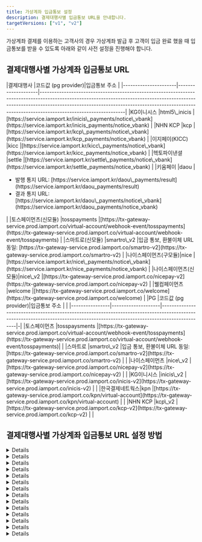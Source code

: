 ```yaml
---
title: 가상계좌 입금통보 설정
description: 결제대행사별 입금통보 URL을 안내합니다.
targetVersions: ["v1", "v2"]
---
```




가상계좌 결제를 이용하는 고객사의 경우 가상계좌 발급 후 고객이 입금 완료 했을 때 입금통보를 받을 수 있도록 아래와 같이 사전 설정을 진행해야 합니다.

## 결제대행사별 가상계좌 입금통보 URL

<VersionGate>
  <Fragment slot="v1">
    |결제대행사            |코드값 (pg provider)|입금통보 주소                                                                                                                                                                                                                                                                |
    |----------------------|--------------------|-----------------------------------------------------------------------------------------------------------------------------------------------------------------------------------------------------------------------------------------------------------------------------|
    |KG이니시스            |html5\_inicis       |[https://service.iamport.kr/inicis\_payments/notice\_vbank](https://service.iamport.kr/inicis_payments/notice_vbank)                                                                                                                                                         |
    |NHN KCP               |kcp                 |[https://service.iamport.kr/kcp\_payments/notice\_vbank](https://service.iamport.kr/kcp_payments/notice_vbank)                                                                                                                                                               |
    |이지페이(KICC)        |kicc                |[https://service.iamport.kr/kicc\_payments/notice\_vbank](https://service.iamport.kr/kicc_payments/notice_vbank)                                                                                                                                                             |
    |헥토파이낸셜          |settle              |[https://service.iamport.kr/settle\_payments/notice\_vbank](https://service.iamport.kr/settle_payments/notice_vbank)                                                                                                                                                         |
    |키움페이              |daou                |<ul><li>발행 통지 URL: [https://service.iamport.kr/daou\_payments/result](https://service.iamport.kr/daou_payments/result)</li> <li>결과 통지 URL: [https://service.iamport.kr/daou\_payments/notice\_vbank](https://service.iamport.kr/daou_payments/notice_vbank)</li></ul>|
    |토스페이먼츠(신모듈)  |tosspayments        |[https://tx-gateway-service.prod.iamport.co/virtual-account/webhook-event/tosspayments](https://tx-gateway-service.prod.iamport.co/virtual-account/webhook-event/tosspayments)                                                                                               |
    |스마트로(신모듈)      |smartro\_v2         |입금 통보, 환불이체 URL 동일: [https://tx-gateway-service.prod.iamport.co/smartro-v2](https://tx-gateway-service.prod.iamport.co/smartro-v2)                                                                                                                                 |
    |나이스페이먼츠(구모듈)|nice                |[https://service.iamport.kr/nice\_payments/notice\_vbank](https://service.iamport.kr/nice_payments/notice_vbank)                                                                                                                                                             |
    |나이스페이먼츠(신모듈)|nice\_v2            |[https://tx-gateway-service.prod.iamport.co/nicepay-v2](https://tx-gateway-service.prod.iamport.co/nicepay-v2)                                                                                                                                                               |
    |웰컴페이먼츠          |welcome             |[https://tx-gateway-service.prod.iamport.co/welcome](https://tx-gateway-service.prod.iamport.co/welcome)                                                                                                                                                                     |
  </Fragment>

  <Fragment slot="v2">
    |PG              |코드값 (pg provider)|입금통보 주소                                                                                                                                                                 | |
    |----------------|--------------------|------------------------------------------------------------------------------------------------------------------------------------------------------------------------------|-|
    |토스페이먼츠    |tosspaysments       |[https://tx-gateway-service.prod.iamport.co/virtual-account/webhook-event/tosspayments](https://tx-gateway-service.prod.iamport.co/virtual-account/webhook-event/tosspayments)| |
    |스마트로        |smartro\_v2         |입금 통보, 환불이체 URL 동일: [https://tx-gateway-service.prod.iamport.co/smartro-v2](https://tx-gateway-service.prod.iamport.co/smartro-v2)                                  | |
    |나이스페이먼츠  |nice\_v2            |[https://tx-gateway-service.prod.iamport.co/nicepay-v2](https://tx-gateway-service.prod.iamport.co/nicepay-v2)                                                                | |
    |KG이니시스      |inicis\_v2          |[https://tx-gateway-service.prod.iamport.co/inicis-v2](https://tx-gateway-service.prod.iamport.co/inicis-v2)                                                                  | |
    |한국결제네트웍스|kpn                 |[https://tx-gateway-service.prod.iamport.co/kpn/virtual-account](https://tx-gateway-service.prod.iamport.co/kpn/virtual-account)                                              | |
    |NHN KCP         |kcp\_v2             |[https://tx-gateway-service.prod.iamport.co/kcp-v2](https://tx-gateway-service.prod.iamport.co/kcp-v2)                                                                        | |
  </Fragment>
</VersionGate>

## 결제대행사별 가상계좌 입금통보 URL 설정 방법

<VersionGate default="v1">
  <Details id="notice-config-inicis">
    <p slot="summary">KG 이니시스 설정 방법</p>

    1. [KG이니시스 가맹점관리자](https://iniweb.inicis.com/security/login.do) 접속 후 로그인을 합니다.
    2. \[상점정보]→\[계약정보]→\[결제수단 정보]를 클릭합니다.
    3. \[가상계좌] 항목 중 \[입금내역 통보]를 **실시간통보함**으로 설정해주세요.
    4. \[입금통보 URL(IP)]를 `https://service.iamport.kr/inicis_payments/notice_vbank` 로 설정해주세요.
    5. \[통보전문]을 **URL수신사용(일반)** 으로 설정해주세요.
    6. \[채번방식]을 **건별채번**으로 설정해주세요.

    <Figure src={inicie_image1} caption="이니시스 가맹점관리자 내 입금통보 URL 설정 화면" />
  </Details>

  <Details id="notice-config-kcp">
    <p slot="summary">KCP 설정 방법</p>

    1. \[KCP 파트너관리자](https://partner.kcp.co.kr/) 접속 후 로그인을 합니다.
    2. \[상점정보관리]→\[보안관리]→\[결제결과URL 설정]을 클릭합니다.
    3. \[변경 결제결과URL]을 `https://service.iamport.kr/kcp_payments/notice_vbank`로 설정해주세요.
    4. \[인코딩 설정]을 `UTF-8`로 설정해주세요.

    <Figure src={kcp_image1} caption="KCP 파트너관리자 내 입금통보 URL 설정 화면" />
  </Details>

  <Details id="notice-config-nice">
    <p slot="summary">나이스페이먼츠(구모듈) 설정 방법</p>

    1. [나이스페이먼츠 가맹점 관리자](https://npg.nicepay.co.kr/merchant/mkeyMngForm.do) 접속 후 로그인을 합니다.
    2. \[가맹점정보]→\[기본정보]를 클릭합니다.
    3. \[결제데이터통보] 항목에서 **가상계좌**의 \[URL/IP]를 `https://service.iamport.kr/nice_payments/notice_vbank` 로 설정해주세요.
    4. \[재전송 간격]은 1분, \[재전송 횟수]는 3회로 설정해주세요.
    5. \[OK체크] 체크 여부는 선택이며, 체크하지 않아도 무관합니다.

    - 정상적인 입금통보 전송, 재전송을 위해 **암호화 전송 여부, 미전송시 체크를 해제**해야 합니다.
    - 재전송 간격: 최소 1분 \~ 최대 10분까지만 입력 가능합니다.
    - 재전송 횟수: 최소 1회 \~ 최대 10회까지 재전송 가능합니다.(전송 실패 건에 대해 자동 재전송)

    <Figure src={nice_v1_image1} caption="나이스페이먼츠 가맹점 관리자 내 입금통보 URL 설정 화면" />
  </Details>

  <Details id="notice-config-kicc">
    <p slot="summary">이지페이(KICC) 설정 방법</p>

    이지페이(KICC) MID 발급 시 입금통보 URL이 자동으로 등록됩니다.
    만약, 가상계좌 입금통보가 정상적으로 동작하지 않는 경우 KICC 영업담당자 혹은 대표 연락처(1644-2004, [easypay\_cs@kicc.co.kr](mailto:easypay_cs@kicc.co.kr))를 통해 \[가상계좌 입금통보 URL] 설정을 확인하시기 바랍니다.
  </Details>

  <Details id="notice-config-settle">
    <p slot="summary">헥토파이낸셜 설정 방법</p>

    헥토파이낸셜 MID 발급 후 헥토파이낸셜 담당자 및 기술팀에 메일로 요청해야 합니다.
    [settle\_pgdev@settlebank.co.kr](mailto:settle_pgdev@settlebank.co.kr)(개발팀)에 발급받은 MID 정보와 함께 아래와 같이 메일을 발송하여 요청을 진행해주세요.

    > 헥토파이낸셜의 가상계좌 기능을 이용하기 위해 포트원의 vbank API를 사용하고자 합니다.
    > 관련해서 정상적인 입금확인 절차가 이루어질 수 있도록 지정된 MID에 대한 가상계좌 통보 URL을 설정해 주시기 바랍니다.
    >
    > MID: XXXXXX 입금통보 URL: [https://service.iamport.kr/settle\_payments/notice\_vbank](https://service.iamport.kr/settle_payments/notice_vbank)
    >
    > 설정이 완료되면 회신 부탁드립니다.
  </Details>

  <Details id="notice-config-daou">
    <p slot="summary">키움페이 설정 방법</p>

    1. [키움페이 상점관리자](https://agent.kiwoompay.co.kr/) 접속 후 로그인을 합니다.
    2. \[고객지원]→\[기술지원]→\[연동정보설정]를 클릭합니다.
    3. \[CPID]를 선택한 후 \[조회하기]을 클릭합니다.
    4. \[발행 통지 URL]을 [https://service.iamport.kr/daou\_payments/result](https://service.iamport.kr/daou_payments/result)로 설정해주세요.
    5. \[결과 통지 URL]을 [https://service.iamport.kr/daou\_payments/notice\_vbank](https://service.iamport.kr/daou_payments/notice_vbank)로 설정해주세요.

    <Figure src={daou_image1} caption="키움페이 상점관리자 내 입금통보 URL 설정 화면 1" />

    <Figure src={daou_image2} caption="키움페이 상점관리자 내 입금통보 URL 설정 화면 2" />

    <Figure src={daou_image3} caption="키움페이 상점관리자 내 입금통보 URL 설정 화면 3" />
  </Details>

  <Details id="notice-config-welcome">
    <p slot="summary">웰컴페이먼츠 설정 방법</p>

    1. [웰컴페이먼츠 관리자시스템](https://wbiz.paywelcome.co.kr/) 접속 후 로그인을 합니다.
    2. \[상점정보]→\[계약정보]→\[결제수단 정보]를 클릭합니다.
    3. \[가상계좌] 항목 중 \[입금내역 통보]를 **실시간통보함**으로 설정해주세요.
    4. \[입금통보 URL(IP)]를 `https://tx-gateway-service.prod.iamport.co/welcome`로 설정해주세요.
    5. \[통보전문]을 **URL수신사용(일반)** 으로 설정해주세요.

    <Figure src={welcome_image1} caption="웰컴페이먼츠 관리자시스템 내 입금통보 URL 설정 화면 1" />

    <Figure src={welcome_image2} caption="웰컴페이먼츠 관리자시스템 내 입금통보 URL 설정 화면 2" />
  </Details>
</VersionGate>

<Details id="notice-config-ksnet">
  <p slot="summary">KSNET 설정 방법</p>

  KSNET은 포트원을 통해 발급된 MID에 대해 자동으로 입금통보 URL이 설정됩니다.
  만약 입금통보를 받지 못하는 경우 KSNET 담당자에게 메일을 통해 확인 요청 후 변경이 필요합니다.
</Details>

<Details id="notice-config-tosspayments">
  <p slot="summary">토스페이먼츠(신모듈) 설정 방법</p>

  1. [토스페이먼츠 개발자센터](https://developers.tosspayments.com/) 접속 후 로그인을 합니다.
  2. \[내 개발정보]를 클릭합니다.
  3. \[상점]을 선택한 후 \[웹훅]을 클릭합니다.
  4. \[+ 웹훅 등록하기]를 클릭합니다.
  5. \[이름]을 입력하고, \[URL]은 `https://tx-gateway-service.prod.iamport.co/virtual-account/webhook-event/tosspayments`로 설정해주세요.
  6. \[구독할 이벤트]에서 `DEPOSIT_CALLBACK`을 체크한 후 \[등록하기]를 클릭합니다.

  <Figure src={tosspayments_image1} caption="토스페이먼츠 개발자센터 내 입금통보 URL 설정 화면 1" />

  <Figure src={tosspayments_image2} caption="토스페이먼츠 개발자센터 내 입금통보 URL 설정 화면 2" />
</Details>

<Details id="notice-config-nice_v2">
  <p slot="summary">나이스페이먼츠(신모듈) 설정 방법</p>

  1. [나이스페이먼츠 가맹점 관리자](https://npg.nicepay.co.kr/merchant/mkeyMngForm.do) 접속 후 로그인을 합니다.
  2. \[가맹점정보]→\[기본정보]를 클릭합니다.
  3. \[결제데이터통보] 항목에서 **가상계좌**의 \[URL/IP]를 `https://tx-gateway-service.prod.iamport.co/nicepay-v2` 로 설정해주세요.
  4. \[재전송 간격]은 1분, \[재전송 횟수]는 3회로 설정해주세요.
  5. \[OK체크] 체크 여부는 선택이며, 체크하지 않아도 무관합니다.

  - 정상적인 입금통보 전송, 재전송을 위해 **암호화 전송 여부, 미전송시 체크를 해제**해야 합니다.
  - 재전송 간격: 최소 1분 \~ 최대 10분까지만 입력 가능합니다.
  - 재전송 횟수: 최소 1회 \~ 최대 10회까지 재전송 가능합니다.(전송 실패 건에 대해 자동 재전송)

  <Figure src={nice_v2_image1} caption="나이스페이먼츠 가맹점 관리자 내 입금통보 URL 설정 화면 " />
</Details>

<Details id="notice-config-smartro_v2">
  <p slot="summary">스마트로(신모듈) 설정 방법</p>

  1. [스마트로 스마일비즈](https://www.smilebiz.co.kr/index.html) 접속 후 로그인을 합니다.
  2. \[가맹점정보]→\[기본정보]를 클릭합니다.
  3. \[결제 데이터 통보] 항목 중 \[가상계좌] 및 \[환불]항목에 다음과 같이 설정해주세요.
  4. \[통보 티입]은 **신통보** 를 선택합니다.
  5. \[인코딩 타입]은 **UTF-8** 를 선택합니다.
  6. \[URL/IP]는 `https://tx-gateway-service.prod.iamport.co/smartro-v2`로 입력해주세요.
  7. \[재전송 간격]은 1분, \[재전송 횟수]는 5회로 입력한 후 \[저장]을 클릭합니다.

  - 재전송 간격: 최소 1분 \~ 최대 10분까지만 입력 가능합니다.
  - 재전송 횟수: 최소 1회 \~ 최대 10회까지 재전송 가능합니다.(전송 실패 건에 대해 자동 재전송)

  <Figure src={smartro_image1} caption="스마트로 스마일비즈 내 입금통보 URL 설정 화면" />
</Details>

<VersionGate default="v2">
  <Details id="notice-config-inicis">
    <p slot="summary">KG 이니시스 설정 방법</p>

    1. [KG이니시스 가맹점관리자](https://iniweb.inicis.com/security/login.do) 접속 후 로그인을 합니다.
    2. \[상점정보]→\[계약정보]→\[결제수단 정보]를 클릭합니다.
    3. \[가상계좌] 항목 중 \[입금내역 통보]를 **실시간통보함**으로 설정해주세요.
    4. \[입금통보 URL(IP)]를 `https://tx-gateway-service.prod.iamport.co/inicis-v2` 로 설정해주세요.
    5. \[통보전문]을 **URL수신사용(일반)** 으로 설정해주세요.
    6. \[채번방식]을 **건별채번**으로 설정해주세요.

    <Figure src={inicie_image1} caption="이니시스 가맹점관리자 내 입금통보 URL 설정 화면" />
  </Details>
</VersionGate>

<VersionGate default="v2">
  <Details>
    <p slot="summary">한국결제네트웍스(KPN) 설정 방법</p>

    한국결제네트웍스(KPN)는 계약 이후, 발급된 MID에 대해 **가상계좌 백노티 기능**을 별도로 요청해야 합니다.

    한국결제네트웍스(KPN) 담당자에게 MID 정보와 함께 입금 통보 URL을 전달하여 가상계좌 백노티 기능 요청을 진행해주세요.

    만약 입금통보를 받지 못하는 경우 한국결제네트웍스(KPN) 담당자에게 메일을 통해 확인 요청 후 변경이 필요합니다.
  </Details>
</VersionGate>

<VersionGate default="v2">
  <Details>
    <p slot="summary">NHN KCP 설정 방법</p>

    1. [KCP 파트너관리자](https://partner.kcp.co.kr) 접속 후 로그인을 합니다.
    2. \[상점정보관리]→\[보안관리]→\[결제결과URL 설정]을 클릭합니다.
    3. \[변경 결제결과URL]을 `https://tx-gateway-service.prod.iamport.co/kcp-v2`로 설정해주세요.
    4. \[인코딩 설정]을 `UTF-8`로 설정해주세요.
    5. \[저장]을 클릭합니다.

    <Figure src={kcp_v2_image} caption="KCP 파트너관리자 내 입금통보 URL 설정 화면" />
  </Details>
</VersionGate>
